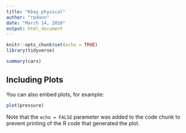 ```yaml
---
title: "Kbay_physical"
author: "rpdunn"
date: "March 14, 2018"
output: html_document
---
```


```r
knitr::opts_chunk$set(echo = TRUE)
library(tidyverse)

```



```r
summary(cars)
```

## Including Plots

You can also embed plots, for example:

```r
plot(pressure)
```

Note that the `echo = FALSE` parameter was added to the code chunk to prevent printing of the R code that generated the plot.

